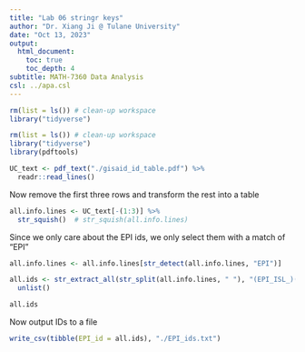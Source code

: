 ```yaml
---
title: "Lab 06 stringr keys"
author: "Dr. Xiang Ji @ Tulane University"
date: "Oct 13, 2023"
output:
  html_document:
    toc: true
    toc_depth: 4  
subtitle: MATH-7360 Data Analysis
csl: ../apa.csl
---
```


```r
rm(list = ls()) # clean-up workspace
library("tidyverse")
```

```r
rm(list = ls()) # clean-up workspace
library("tidyverse")
library(pdftools)

UC_text <- pdf_text("./gisaid_id_table.pdf") %>%
  readr::read_lines()
```

Now remove the first three rows and transform the rest into a table

```r
all.info.lines <- UC_text[-(1:3)] %>%
  str_squish()  # str_squish(all.info.lines)
```

Since we only care about the EPI ids, we only select them with a match of "EPI"

```r
all.info.lines <- all.info.lines[str_detect(all.info.lines, "EPI")]

all.ids <- str_extract_all(str_split(all.info.lines, " "), "(EPI_ISL_)(\\d{4,8})") %>%
  unlist()

all.ids
```

Now output IDs to a file

```r
write_csv(tibble(EPI_id = all.ids), "./EPI_ids.txt")
```